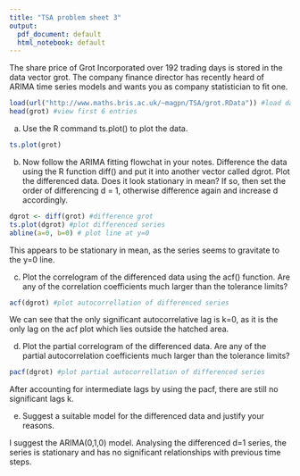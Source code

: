 ```yaml
---
title: "TSA problem sheet 3"
output:
  pdf_document: default
  html_notebook: default
---
```


The share price of Grot Incorporated over 192 trading days is stored in the data vector grot.
The company finance director has recently heard of ARIMA time series models and wants
you as company statistician to fit one.

```r
load(url("http://www.maths.bris.ac.uk/~magpn/TSA/grot.RData")) #load data
head(grot) #view first 6 entries
```

(a) Use the R command ts.plot() to plot the data.

```r
ts.plot(grot)
```


(b) Now follow the ARIMA fitting flowchat in your notes. Difference the data using the R
function diff() and put it into another vector called dgrot. Plot the differenced data.
Does it look stationary in mean? If so, then set the order of differencing d = 1, otherwise
difference again and increase d accordingly.

```r
dgrot <- diff(grot) #difference grot
ts.plot(dgrot) #plot differenced series
abline(a=0, b=0) # plot line at y=0
```

This appears to be stationary in mean, as the series seems to gravitate to the y=0 line.


(c) Plot the correlogram of the differenced data using the acf() function. Are any of the
correlation coefficients much larger than the tolerance limits?

```r
acf(dgrot) #plot autocorrellation of differenced series
```

We can see that the only significant autocorrelative lag is k=0, as it is the only lag on the acf plot which lies outside the hatched area.

(d) Plot the partial correlogram of the differenced data. Are any of the partial autocorrelation
coefficients much larger than the tolerance limits?

```r
pacf(dgrot) #plot partial autocorrellation of differenced series
```

After accounting for intermediate lags by using the pacf, there are still no significant lags k.

(e) Suggest a suitable model for the differenced data and justify your reasons.

I suggest the ARIMA(0,1,0) model. Analysing the differenced d=1 series, the series is stationary and has no significant relationships with previous time steps. 
